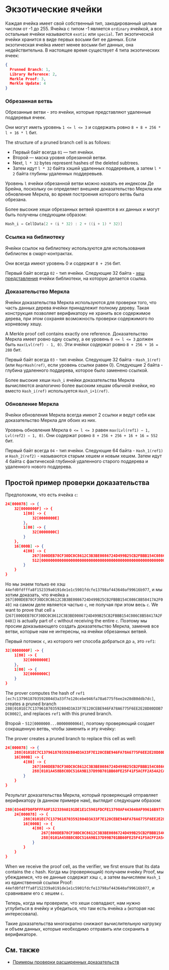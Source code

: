
# Экзотические ячейки

Каждая ячейка имеет свой собственный тип, закодированный целым числом от -1 до 255. Ячейка с типом -1 является `ordinary` ячейкой, а все остальные ячейки называются `exotic` или `special`.
Тип экзотической ячейки хранится в виде первых восьми бит ее данных. Если экзотическая ячейка имеет менее восьми бит данных, она недействительна.
В настоящее время существует 4 типа экзотических ячеек:

```json
{
  Prunned Branch: 1,
  Library Reference: 2,
  Merkle Proof: 3,
  Merkle Update: 4
}
```

### Обрезанная ветвь

Обрезанные ветви - это ячейки, которые представляют удаленные поддеревья ячеек.

Они могут иметь уровень `1 <= l <= 3` и содержать ровно `8 + 8 + 256 * l + 16 * l` бит.

The structure of a pruned branch cell is as follows:

- Первый байт всегда `01` — тип ячейки.
- Второй — маска уровня обрезанной ветви.
- Next,  `l * 32` bytes represent hashes of the deleted subtrees.
- Затем идут `l * 32` байта хэшей удаленных поддеревьев, а затем `l * 2` байта глубины удаленных поддеревьев.

Уровень `l` ячейки обрезанной ветви можно назвать ее индексом Де Брейна, поскольку он определяет внешнее доказательство Меркла или обновление Меркла, во время построения которого ветвь была обрезана.

Более высокие хеши обрезанных ветвей хранятся в их данных и могут быть получены следующим образом:

```cpp
Hash_i = CellData[2 + (i * 32) : 2 + ((i + 1) * 32)]
```

### Ссылка на библиотеку

Ячейки ссылок на библиотеку используются для использования библиотек в смарт-контрактах.

Они всегда имеют уровень 0 и содержат `8 + 256` бит.

Первый байт всегда `02` - тип ячейки.
Следующие 32 байта - [хеш представления](/v3/documentation/data-formats/tlb/cell-boc#standard-cell-representation-hash-calculation) ячейки библиотеки, на которую делается ссылка.

### Доказательство Меркла

Ячейки доказательства Меркла используются для проверки того, что часть данных дерева ячейки принадлежит полному дереву. Такая конструкция позволяет верификатору не хранить все содержимое дерева, при этом сохраняя возможность проверки содержимого по корневому хешу.

A Merkle proof cell contains exactly one reference. Доказательство Меркла имеет ровно одну ссылку, а ее уровень `0 <= l <= 3` должен быть `max(Lvl(ref) - 1, 0)`. Эти ячейки содержат ровно `8 + 256 + 16 = 280` бит.

Первый байт всегда `03` - тип ячейки.
Следующие 32 байта - `Hash_1(ref)` (или `ReprHash(ref)`, если уровень ссылки равен 0).
Следующие 2 байта - глубина удаленного поддерева, которое было заменено ссылкой.

Более высокие хеши `Hash_i` ячейки доказательства Меркла вычисляются аналогично более высоким хешам обычной ячейки, но вместо `Hash_i(ref)` используется `Hash_i+1(ref)`.

### Обновление Меркла

Ячейки обновления Меркла всегда имеют 2 ссылки и ведут себя как доказательство Меркла для обоих из них.

Уровень обновления Меркла `0 <= l <= 3` равен `max(Lvl(ref1) − 1, Lvl(ref2) − 1, 0)`. Они содержат ровно `8 + 256 + 256 + 16 + 16 = 552` бит.

Первый байт всегда `04` - тип ячейки.
Следующие 64 байта - `Hash_1(ref1)` и `Hash_2(ref2)` - называются старым хешем и новым хешем.
Затем идут 4 байта с фактической глубиной удаленного старого поддерева и удаленного нового поддерева.

## Простой пример проверки доказательства

Предположим, что есть ячейка `c`:

```json
24[000078] -> {
	32[0000000F] -> {
		1[80] -> {
			32[0000000E]
		},
		1[00] -> {
			32[0000000C]
		}
	},
	16[000B] -> {
		4[80] -> {
			267[800DEB78CF30DC0C8612C3B3BE0086724D499B25CB2FBBB154C086C8B58417A2F040],
			512[00000000000000000000000000000000000000000000000000000000000000000000000000000000000000000000000000000000000000000000000000000064]
		}
	}
}
```

Но мы знаем только ее хэш `44efd0fdfffa8f152339a0191de1e1c5901fdcfe13798af443640af99616b977`, и мы хотим доказать, что ячейка `a` `267[800DEB78CF30DC0C8612C3B3BE0086724D499B25CB2FBBB154C086C8B58417A2F040]` на самом деле является частью `c`, не получая при этом весь `c`. We want to prove that cell `a` (`267[800DEB78CF30DC0C8612C3B3BE0086724D499B25CB2FBBB154C086C8B58417A2F040]`) is actually part of `c` without receiving the entire `c`.
Поэтому мы просим доказывающего создать доказательство Меркла, заменив все ветви, которые нам не интересны, на ячейки обрезанных ветвей.

Первый потомок `c`, из которого нет способа добраться до `a`, это `ref1`:

```json
32[0000000F] -> {
	1[80] -> {
		32[0000000E]
	},
	1[00] -> {
		32[0000000C]
	}
}
```

The prover computes the hash of `ref1` `[ec7c1379618703592804d3a33f7e120cebe946fa78a6775f6ee2e28d80ddb7dc]`, creates a pruned branch `288[0101EC7C1379618703592804D3A33F7E120CEBE946FA78A6775F6EE2E28D80DDB7DC0002]`, and replaces `ref1` with this pruned branch.

Второй - `512[0000000...00000000064]`, поэтому проверяющий создает сокращенную ветвь, чтобы заменить и эту ячейку:

The prover creates a pruned branch to replace this cell as well:

```json
24[000078] -> {
	288[0101EC7C1379618703592804D3A33F7E120CEBE946FA78A6775F6EE2E28D80DDB7DC0002],
	16[000B] -> {
		4[80] -> {
			267[800DEB78CF30DC0C8612C3B3BE0086724D499B25CB2FBBB154C086C8B58417A2F040],
			288[0101A458B8C0DC516A9B137D99B701BB60FE25F41F5ACFF2A54A2CA4936688880E640000]
		}
	}
}
```

Результат доказательства Меркла, который проверяющий отправляет верификатору (в данном примере нам), выглядит следующим образом:

```json
280[0344EFD0FDFFFA8F152339A0191DE1E1C5901FDCFE13798AF443640AF99616B9770003] -> {
	24[000078] -> {
		288[0101EC7C1379618703592804D3A33F7E120CEBE946FA78A6775F6EE2E28D80DDB7DC0002],
		16[000B] -> {
			4[80] -> {
				267[800DEB78CF30DC0C8612C3B3BE0086724D499B25CB2FBBB154C086C8B58417A2F040],
				288[0101A458B8C0DC516A9B137D99B701BB60FE25F41F5ACFF2A54A2CA4936688880E640000]
			}
		}
	}
}
```

When we receive the proof cell, as the verifier, we first ensure that its data contains the `c` hash. Когда мы (проверяющий) получаем ячейку Proof, мы убеждаемся, что ее данные содержат хэш `c`, а затем вычисляем `Hash_1` из единственной ссылки Proof: `44efd0fdfffa8f152339a0191de1e1c5901fdcfe13798af443640af99616b977`, и сравниваем его с хешем `c`.

Теперь, когда мы проверили, что хеши совпадают, нам нужно углубиться в ячейку и убедиться, что там есть ячейка `a` (которая нас интересовала).

Такие доказательства многократно снижают вычислительную нагрузку и объем данных, которые необходимо отправить или сохранить в верификаторе.

## См. также

- [Примеры проверки расширенных доказательств](/v3/documentation/data-formats/tlb/proofs)

<Feedback />
